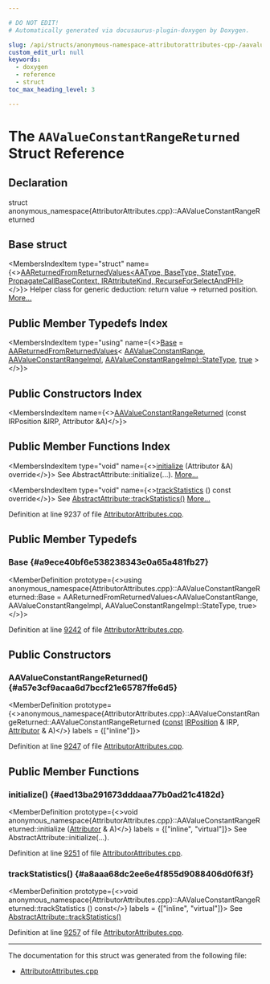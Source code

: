 ```yaml
---

# DO NOT EDIT!
# Automatically generated via docusaurus-plugin-doxygen by Doxygen.

slug: /api/structs/anonymous-namespace-attributorattributes-cpp-/aavalueconstantrangereturned
custom_edit_url: null
keywords:
  - doxygen
  - reference
  - struct
toc_max_heading_level: 3

---
```





# The `AAValueConstantRangeReturned` Struct Reference

<DoxygenPage pluginConfig={pluginConfig}>



## Declaration

<CodeBlock>struct anonymous_namespace{AttributorAttributes.cpp}::AAValueConstantRangeReturned</CodeBlock>

## Base struct

<MembersIndex>

<MembersIndexItem
  type="struct"
  name={<><a href="/docs/api/structs/anonymous-namespace-attributorattributes-cpp-/aareturnedfromreturnedvalues">AAReturnedFromReturnedValues&lt;AAType, BaseType, StateType, PropagateCallBaseContext, IRAttributeKind, RecurseForSelectAndPHI&gt;</a></>}>
Helper class for generic deduction: return value -&gt; returned position. <a href="/docs/api/structs/anonymous-namespace-attributorattributes-cpp-/aareturnedfromreturnedvalues/#details">More...</a>
</MembersIndexItem>

</MembersIndex>

## Public Member Typedefs Index

<MembersIndex>

<MembersIndexItem
  type="using"
  name={<><a href="#a9ece40bf6e538238343e0a65a481fb27">Base</a> = <a href="/docs/api/structs/anonymous-namespace-attributorattributes-cpp-/aareturnedfromreturnedvalues">AAReturnedFromReturnedValues</a>&lt; <a href="/docs/api/structs/llvm/aavalueconstantrange">AAValueConstantRange</a>, <a href="/docs/api/structs/anonymous-namespace-attributorattributes-cpp-/aavalueconstantrangeimpl">AAValueConstantRangeImpl</a>, <a href="/docs/api/structs/anonymous-namespace-attributorattributes-cpp-/aavalueconstantrangeimpl/#aadf41e0f6f3fd5b1279318d750cea829">AAValueConstantRangeImpl::StateType</a>, <a href="/docs/api/files/lib/lib/analysis/basicaliasanalysis-cpp/#af6d5cafbdfc5313e65d990120021a3ec">true</a> &gt;</>}>
</MembersIndexItem>

</MembersIndex>

## Public Constructors Index

<MembersIndex>

<MembersIndexItem
  name={<><a href="#a57e3cf9acaa6d7bccf21e65787ffe6d5">AAValueConstantRangeReturned</a> (const IRPosition &amp;IRP, Attributor &amp;A)</>}>
</MembersIndexItem>

</MembersIndex>

## Public Member Functions Index

<MembersIndex>

<MembersIndexItem
  type="void"
  name={<><a href="#aed13ba291673dddaaa77b0ad21c4182d">initialize</a> (Attributor &amp;A) override</>}>
See AbstractAttribute::initialize(...). <a href="#aed13ba291673dddaaa77b0ad21c4182d">More...</a>
</MembersIndexItem>

<MembersIndexItem
  type="void"
  name={<><a href="#a8aaa68dc2ee6e4f855d9088406d0f63f">trackStatistics</a> () const override</>}>
See <a href="/docs/api/structs/llvm/abstractattribute/#add85e4d78cefc67429904d7492aff9a4">AbstractAttribute::trackStatistics()</a> <a href="#a8aaa68dc2ee6e4f855d9088406d0f63f">More...</a>
</MembersIndexItem>

</MembersIndex>


Definition at line 9237 of file <a href="/docs/api/files/lib/lib/transforms/lib/transforms/ipo/attributorattributes-cpp">AttributorAttributes.cpp</a>.

<SectionDefinition>

## Public Member Typedefs

### Base {#a9ece40bf6e538238343e0a65a481fb27}

<MemberDefinition
  prototype={<>using anonymous&#95;namespace&#123;AttributorAttributes.cpp&#125;::AAValueConstantRangeReturned::Base = 
      AAReturnedFromReturnedValues&lt;AAValueConstantRange,
                                   AAValueConstantRangeImpl,
                                   AAValueConstantRangeImpl::StateType,
                                    true&gt;</>}>

Definition at line <a href="/docs/api/files/lib/lib/transforms/lib/transforms/ipo/attributorattributes-cpp/#l09242">9242</a> of file <a href="/docs/api/files/lib/lib/transforms/lib/transforms/ipo/attributorattributes-cpp">AttributorAttributes.cpp</a>.
</MemberDefinition>

</SectionDefinition>

<SectionDefinition>

## Public Constructors

### AAValueConstantRangeReturned() {#a57e3cf9acaa6d7bccf21e65787ffe6d5}

<MemberDefinition
  prototype={<>anonymous&#95;namespace&#123;AttributorAttributes.cpp&#125;::AAValueConstantRangeReturned::AAValueConstantRangeReturned (<a href="/docs/api/files/lib/lib/target/lib/target/aarch64/aarch64promoteconstant-cpp/#a90f8350fecae261c25be85d38b451bff">const</a> <a href="/docs/api/structs/llvm/irposition">IRPosition</a> &amp; IRP, <a href="/docs/api/structs/llvm/attributor">Attributor</a> &amp; A)</>}
  labels = {["inline"]}>

Definition at line <a href="/docs/api/files/lib/lib/transforms/lib/transforms/ipo/attributorattributes-cpp/#l09247">9247</a> of file <a href="/docs/api/files/lib/lib/transforms/lib/transforms/ipo/attributorattributes-cpp">AttributorAttributes.cpp</a>.
</MemberDefinition>

</SectionDefinition>

<SectionDefinition>

## Public Member Functions

### initialize() {#aed13ba291673dddaaa77b0ad21c4182d}

<MemberDefinition
  prototype={<>void anonymous&#95;namespace&#123;AttributorAttributes.cpp&#125;::AAValueConstantRangeReturned::initialize (<a href="/docs/api/structs/llvm/attributor">Attributor</a> &amp; A)</>}
  labels = {["inline", "virtual"]}>
See AbstractAttribute::initialize(...).

Definition at line <a href="/docs/api/files/lib/lib/transforms/lib/transforms/ipo/attributorattributes-cpp/#l09251">9251</a> of file <a href="/docs/api/files/lib/lib/transforms/lib/transforms/ipo/attributorattributes-cpp">AttributorAttributes.cpp</a>.
</MemberDefinition>

### trackStatistics() {#a8aaa68dc2ee6e4f855d9088406d0f63f}

<MemberDefinition
  prototype={<>void anonymous&#95;namespace&#123;AttributorAttributes.cpp&#125;::AAValueConstantRangeReturned::trackStatistics () const</>}
  labels = {["inline", "virtual"]}>
See <a href="/docs/api/structs/llvm/abstractattribute/#add85e4d78cefc67429904d7492aff9a4">AbstractAttribute::trackStatistics()</a>

Definition at line <a href="/docs/api/files/lib/lib/transforms/lib/transforms/ipo/attributorattributes-cpp/#l09257">9257</a> of file <a href="/docs/api/files/lib/lib/transforms/lib/transforms/ipo/attributorattributes-cpp">AttributorAttributes.cpp</a>.
</MemberDefinition>

</SectionDefinition>

<hr/>

The documentation for this struct was generated from the following file:

<ul>
<li><a href="/docs/api/files/lib/lib/transforms/lib/transforms/ipo/attributorattributes-cpp">AttributorAttributes.cpp</a></li>
</ul>

</DoxygenPage>
